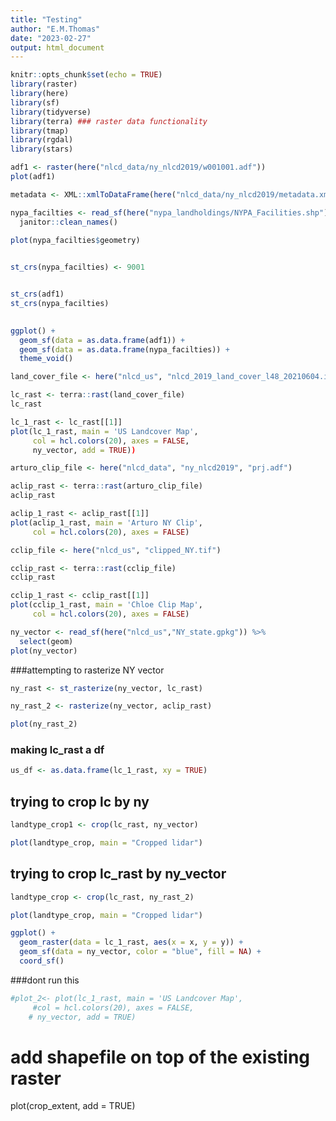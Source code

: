 ```yaml
---
title: "Testing"
author: "E.M.Thomas"
date: "2023-02-27"
output: html_document
---
```


```r
knitr::opts_chunk$set(echo = TRUE)
library(raster)
library(here)
library(sf)
library(tidyverse)
library(terra) ### raster data functionality
library(tmap)
library(rgdal)
library(stars)
```


```r
adf1 <- raster(here("nlcd_data/ny_nlcd2019/w001001.adf"))
plot(adf1)

metadata <- XML::xmlToDataFrame(here("nlcd_data/ny_nlcd2019/metadata.xml"))

nypa_facilties <- read_sf(here("nypa_landholdings/NYPA_Facilities.shp")) %>% 
  janitor::clean_names()

plot(nypa_facilties$geometry)
              
```
```r
st_crs(nypa_facilties) <- 9001


st_crs(adf1)
st_crs(nypa_facilties)
 


```

```r
ggplot() +
  geom_sf(data = as.data.frame(adf1)) + 
  geom_sf(data = as.data.frame(nypa_facilties)) +
  theme_void()
```


```r
land_cover_file <- here("nlcd_us", "nlcd_2019_land_cover_l48_20210604.img")

lc_rast <- terra::rast(land_cover_file)
lc_rast
```

```r
lc_1_rast <- lc_rast[[1]]
plot(lc_1_rast, main = 'US Landcover Map', 
     col = hcl.colors(20), axes = FALSE,
     ny_vector, add = TRUE))
```

```r
arturo_clip_file <- here("nlcd_data", "ny_nlcd2019", "prj.adf")

aclip_rast <- terra::rast(arturo_clip_file)
aclip_rast
```


```r
aclip_1_rast <- aclip_rast[[1]]
plot(aclip_1_rast, main = 'Arturo NY Clip', 
     col = hcl.colors(20), axes = FALSE)
```


```r
cclip_file <- here("nlcd_us", "clipped_NY.tif")

cclip_rast <- terra::rast(cclip_file)
cclip_rast
```


```r
cclip_1_rast <- cclip_rast[[1]]
plot(cclip_1_rast, main = 'Chloe Clip Map', 
     col = hcl.colors(20), axes = FALSE)
```

  
```r
ny_vector <- read_sf(here("nlcd_us","NY_state.gpkg")) %>% 
  select(geom)
plot(ny_vector)
```

###attempting to rasterize NY vector 
```r
ny_rast <- st_rasterize(ny_vector, lc_rast)
```

```r
ny_rast_2 <- rasterize(ny_vector, aclip_rast)
```


```r
plot(ny_rast_2)
```




### making lc_rast a df
```r
us_df <- as.data.frame(lc_1_rast, xy = TRUE)
```

## trying to crop lc by ny 
```r
landtype_crop1 <- crop(lc_rast, ny_vector)

plot(landtype_crop, main = "Cropped lidar")
```

## trying to crop lc_rast by ny_vector
```r
landtype_crop <- crop(lc_rast, ny_rast_2)

plot(landtype_crop, main = "Cropped lidar")

```


```r
ggplot() +
  geom_raster(data = lc_1_rast, aes(x = x, y = y)) + 
  geom_sf(data = ny_vector, color = "blue", fill = NA) +
  coord_sf()
```

###dont run this 
```r
#plot_2<- plot(lc_1_rast, main = 'US Landcover Map', 
     #col = hcl.colors(20), axes = FALSE,
    # ny_vector, add = TRUE)
```

# add shapefile on top of the existing raster
plot(crop_extent, add = TRUE)











